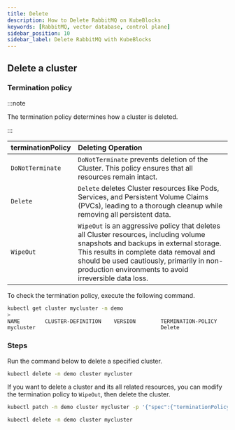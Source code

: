 ```yaml
---
title: Delete
description: How to Delete RabbitMQ on KubeBlocks
keywords: [RabbitMQ, vector database, control plane]
sidebar_position: 10
sidebar_label: Delete RabbitMQ with KubeBlocks
---
```



## Delete a cluster

### Termination policy

:::note

The termination policy determines how a cluster is deleted.

:::

| **terminationPolicy** | **Deleting Operation**                           |
|:----------------------|:-------------------------------------------------|
| `DoNotTerminate`      | `DoNotTerminate` prevents deletion of the Cluster. This policy ensures that all resources remain intact.       |
| `Delete`              | `Delete` deletes Cluster resources like Pods, Services, and Persistent Volume Claims (PVCs), leading to a thorough cleanup while removing all persistent data.   |
| `WipeOut`             | `WipeOut` is an aggressive policy that deletes all Cluster resources, including volume snapshots and backups in external storage. This results in complete data removal and should be used cautiously, primarily in non-production environments to avoid irreversible data loss.  |

To check the termination policy, execute the following command.

```bash
kubectl get cluster mycluster -n demo
>
NAME        CLUSTER-DEFINITION    VERSION        TERMINATION-POLICY     STATUS    AGE
mycluster                                        Delete                 Running   55m
```

### Steps

Run the command below to delete a specified cluster.

```bash
kubectl delete -n demo cluster mycluster
```

If you want to delete a cluster and its all related resources, you can modify the termination policy to `WipeOut`, then delete the cluster.

```bash
kubectl patch -n demo cluster mycluster -p '{"spec":{"terminationPolicy":"WipeOut"}}' --type="merge"

kubectl delete -n demo cluster mycluster
```
